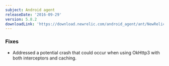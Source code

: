 ```yaml
---
subject: Android agent
releaseDate: '2016-09-29'
version: 5.8.2
downloadLink: 'https://download.newrelic.com/android_agent/ant/NewRelic_Android_Agent_5.8.2.zip'
---
```


### Fixes

* Addressed a potential crash that could occur when using OkHttp3 with both interceptors and caching.
